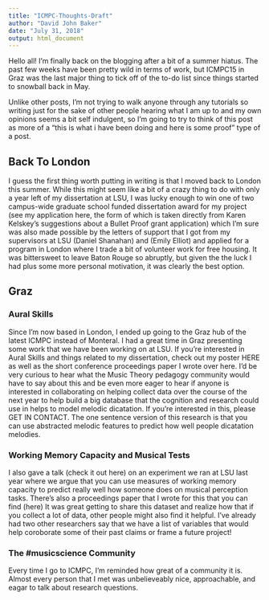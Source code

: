 ```yaml
---
title: "ICMPC-Thoughts-Draft"
author: "David John Baker"
date: "July 31, 2018"
output: html_document
---
```


Hello all!
I'm finally back on the blogging after a bit of a summer hiatus.
The past few weeks have been pretty wild in terms of work, but ICMPC15 in Graz was the last major thing to tick off of the to-do list since things started to snowball back in May.

Unlike other posts, I'm not trying to walk anyone through any tutorials so writing just for the sake of other people hearing what I am up to and my own opinions seems a bit self indulgent, so I'm going to try to think of this post as more of a "this is what i have been doing and here is some proof" type of a post. 

## Back To London

I guess the first thing worth putting in writing is that I moved back to London this summer.
While this might seem like a bit of a crazy thing to do with only a year left of my dissertation at LSU, I was lucky enough to win one of two campus-wide graduate school funded dissertation award for my project (see my application here, the form of which is taken directly from Karen Kelskey's suggestions about a Bullet Proof grant application) which I'm sure was also made possible by the letters of support that I got from my supervisors at LSU (Daniel Shanahan) and (Emily Elliot) and applied for a program in London where I trade a bit of volunteer work for free housing. 
It was bittersweet to leave Baton Rouge so abruptly, but given the the luck I had plus some more personal motivation, it was clearly the best option.

## Graz

### Aural Skills 

Since I'm now based in London, I ended up going to the Graz hub of the latest ICMPC instead of Monteral.
I had a great time in Graz presenting some work that we have been working on at LSU.
If you're interested in Aural Skills and things related to my dissertation, check out my poster HERE as well as the short conference proceedings paper I wrote over here.
I'd be very curious to hear what the Music Theory pedagogy community would have to say about this and be even more eager to hear if anyone is interested in collaborating on helping collect data over the course of the next year to help build a big database that the cognition and research could use in helps to model melodic dicatation.
If you're interested in this, please GET IN CONTACT.
The one sentence version of this research is that you can use abstracted melodic features to predict how well people dicatation melodies. 

### Working Memory Capacity and Musical Tests

I also gave a talk (check it out here) on an experiment we ran at LSU last year where we argue that you can use measures of working memory capacity to predict really well how someone does on musical perception tasks. 
There's also a proceedings paper that I wrote for this that you can find (here) 
It was great getting to share this dataset and realize how that if you collect a lot of data, other people might also find it helpful.
I've already had two other researchers say that we have a list of variables that would help coroborate some of their past claims or frame a future project!

### The #musicscience Community

Every time I go to ICMPC, I'm reminded how great of a community it is.
Almost every person that I met was unbelieveably nice, approachable, and eagar to talk about research questions.
